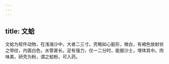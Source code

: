 ```yaml
---
---
---
```

title: 文蛤
---



文蛤为软件动物，在浅海沙中，大者二三寸。壳略如心脏形，微白，有褐色放射状之带纹，内面白色，水管甚长。足有强力，仅一二分时，能掘沙土，埋体其中。肉味美，研壳为粉，谓之蛤粉，可入药。